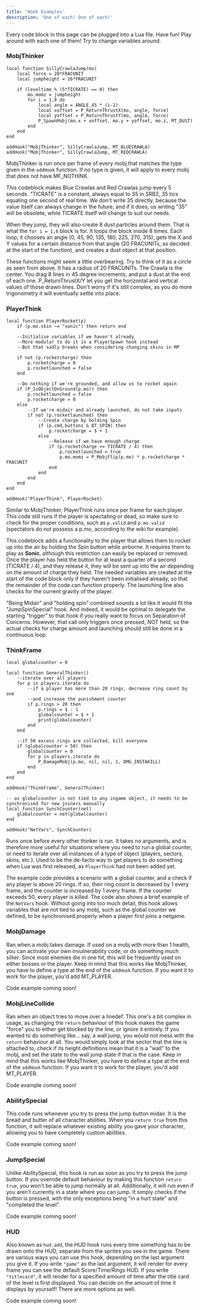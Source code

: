 ```yaml
---
title: 'Hook Examples'
description: 'One of each! One of each!'
---
```


Every code block in this page can be plugged into a Lua file. Have fun! Play around with each one of them! Try to change variables around. 

### MobjThinker

```
local function SillyCrawlaJump(mo)
    local force = 20*FRACUNIT
    local jumpheight = 16*FRACUNIT

    if (leveltime % (5*TICRATE) == 0) then
        mo.momz = jumpheight
        for i = 1,8 do
            local angle = ANGLE_45 * (i-1)
            local xoffset = P_ReturnThrustX(mo, angle, force)
            local yoffset = P_ReturnThrustY(mo, angle, force)
            P_SpawnMobj(mo.x + xoffset, mo.y + yoffset, mo.z, MT_DUST)
        end
    end
end

addHook("MobjThinker", SillyCrawlaJump, MT_BLUECRAWLA)
addHook("MobjThinker", SillyCrawlaJump, MT_REDCRAWLA)
```

MobjThinker is run once per frame of every mobj that matches the type given in the `addHook` function. If no type is given, it will apply to every mobj that does not have MF_NOTHINK.

This codeblock makes Blue Crawlas and Red Crawlas jump every 5 seconds. "TICRATE" is a constant, always equal to 35 in SRB2, 35 tics equaling one second of real time. We don't write 35 directly, because the value itself can always change in the future, and if it does, us writing "35" will be obsolete, while TICRATE itself will change to suit our needs. 

When they jump, they will also create 8 dust particles around them. That is what the `for i = 1,8` block is for. It loops the block inside 8 times. Each loop, it chooses an angle (0, 45, 90, 135, 180, 225, 270, 315), gets the X and Y values for a certain distance from that angle (20 FRACUNITs, as decided at the start of the function), and creates a dust object at that position.

These functions might seem a little overbearing. Try to think of it as a circle as seen from above. It has a radius of 20 FRACUNITs. The Crawla is the center. You drag 8 lines in 45 degree increments, and put a dust at the end of each one. P_ReturnThrustX/Y let you get the horizontal and vertical values of those drawn lines. Don't worry if it's still complex, as you do more trigonometry it will eventually settle into place. 

### PlayerThink

```
local function PlayerRocket(p)
    if (p.mo.skin ~= "sonic") then return end

    --Initialise variables if we haven't already
    --More modular to do it in a PlayerSpawn hook instead
    --But that sadly breaks when considering changing skins in MP

    if not (p.rocketcharge) then
        p.rocketcharge = 0
        p.rocketlaunched = false
    end

    --Do nothing if we're grounded, and allow us to rocket again
    if (P_IsObjectOnGround(p.mo)) then
        p.rocketlaunched = false
        p.rocketcharge = 0
    else
        --If we're midair and already launched, do not take inputs
        if not (p.rocketlaunched) then
            --Create charge by holding Spin
            if (p.cmd.buttons & BT_SPIN) then
                p.rocketcharge = $ + 1
            else
                --Release if we have enough charge
                if (p.rocketcharge >= TICRATE / 4) then
                    p.rocketlaunched = true
                    p.mo.momz = P_MobjFlip(p.mo) * p.rocketcharge * FRACUNIT
                end
            end
        end
    end
end

addHook("PlayerThink", PlayerRocket)

```

Similar to MobjThinker, PlayerThink runs once per frame for each player. This code still runs if the player is spectating or dead, so make sure to check for the proper conditions, such as `p.valid` and `p.mo.valid` (spectators do not possess a p.mo, according to the wiki for example).

This codeblock adds a functionality to the player that allows them to rocket up into the air by holding the Spin button while airborne. It requires them to play as **Sonic**, although this restriction can easily be replaced or removed. Once the player has held the button for at least a quarter of a second (TICRATE / 4), and they release it, they will be sent up into the air depending on the amount of charge they held. The needed variables are created at the start of the code block only if they haven't been initialised already, so that the remainder of the code can function properly. The launching line also checks for the current gravity of the player.

"Being Midair" and "holding spin" combined sounds a lot like it would fit the "JumpSpinSpecial" hook. And indeed, it would be optimal to delegate the starting "trigger" to that hook if you really want to focus on Separation of Concerns. However, that call only triggers once pressed, NOT held, so the actual checks for charge amount and launching should still be done in a continuous loop.

### ThinkFrame

```
local globalcounter = 0

local function GeneralThinker()
    --iterate over all players
    for p in players.iterate do
        --if a player has more than 20 rings, decrease ring count by one
        --and increase the punishment counter
        if p.rings > 20 then
            p.rings = $ - 1
            globalcounter = $ + 1
            print(globalcounter)
        end
    end

    --if 50 excess rings are collected, kill everyone
    if (globalcounter > 50) then
        globalcounter = 0
        for p in players.iterate do
            P_DamageMobj(p.mo, nil, nil, 1, DMG_INSTAKILL)
        end
    end
end

addHook("ThinkFrame", GeneralThinker)

-- as globalcounter is not tied to any ingame object, it needs to be synchronised for new joiners manually
local function SynchCounter(net)
    globalcounter = net(globalcounter)
end

addHook("NetVars", SynchCounter)
```

Runs once before every other thinker is run. It takes no arguments, and is therefore more useful for situations where you need to run a global counter, or need to iterate over all instances of a type of object (players, sectors, skins, etc.). Used to be the de-facto way to get players to do something when Lua was first released, as `PlayerThink` had not been added yet. 

The example code provides a scenario with a global counter, and a check if any player is above 20 rings. If so, their ring count is decreased by 1 every frame, and the counter is increased by 1 every frame. If the counter exceeds 50, every player is killed. The code also shows a brief example of the `NetVars` hook. Without going into too much detail, this hook allows variables that are not tied to any mobj, such as the global counter we defined, to be synchronised properly when a player first joins a netgame.

### MobjDamage

Ran when a mobj takes damage. If used on a mobj with more than 1 health, you can activate your own invulnerability code, or do something much sillier. Since most enemies die in one hit, this will be frequently used on either bosses or the player. Keep in mind that this works like MobjThinker, you have to define a type at the end of the `addHook` function. If you want it to work for the player, you'd add MT_PLAYER.

Code example coming soon!

### MobjLineCollide

Ran when an object tries to move over a linedef. This one's a bit complex in usage, as changing the `return` behaviour of this hook makes the game "force" you to either get blocked by the line, or ignore it entirely. If you wanted to do something like... say, a wall jump, you would not mess with the `return` behaviour at all. You would simply look at the sector that the line is attached to, check if its height definitions mean that it is a "wall" to the mobj, and set the state to the wall jump state if that is the case. Keep in mind that this works like MobjThinker, you have to define a type at the end of the `addHook` function. If you want it to work for the player, you'd add MT_PLAYER.

Code example coming soon!

### AbilitySpecial

This code runs whenever you try to press the jump button midair. It is the bread and butter of all character abilities. When you `return true` from this function, it will replace whatever existing ability you gave your character, allowing you to have completely custom abilities.

Code example coming soon!

### JumpSpecial

Unlike AbilitySpecial, this hook is run as soon as you try to press the jump button. If you override default behaviour by making this function `return true`, you won't be able to jump normally at all. Additionally, it will run even if you aren't currently in a state where you can jump. It simply checks if the button is pressed, with the only exceptions being "in a hurt state" and "completed the level".

Code example coming soon!

### HUD

Also known as `hud.add`, the HUD hook runs every time something has to be drawn onto the HUD, separate from the sprites you see in the game. There are various ways you can use this hook, depending on the last argument you give it. If you write `"game"` as the last argument, it will render for every frame you can see the default Score/Time/Rings HUD. If you write `"titlecard"`, it will render for a specified amount of time after the title card of the level is first displayed. You can decide on the amount of time it displays by yourself! There are more options as well.

Code example coming soon!